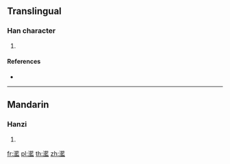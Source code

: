 ==Translingual==

===Han character===
{{Han char|rn=85|rad=水|as=18|sn=21|four=34111|canj=ETST}}

# {{defn|Han|sort=水18}}

====References====
* {{Han ref|kx=0662.200|dkj=18744|dj=1071.210|hdz=31791.120|uh=7046|ud=28742|bh=F5D9|bd=62937}}

----

==Mandarin==

===Hanzi===
{{cmn-hanzi|pin=[[lán]] ([[lan2]])|wg=lan<sup>2</sup>}}

# {{defn|lang=cmn|sort=水18}}

[[fr:灆]]
[[pl:灆]]
[[th:灆]]
[[zh:灆]]